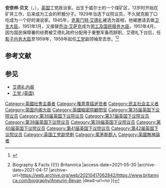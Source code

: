 {{NoteTA|1=zh-cn:贝文; zh-tw:貝文; zh-hk:貝凡}}
'''安奈林·贝文'''（{{lang-en|'''Aneurin Bevan'''}}，{{bd|1897年|11月15日|1960年|7月6日|catIdx=A}}），[[英国|英国]]工党政治家。出生于威尔士的一个煤矿区，13岁时开始在矿井工作，后来成为工会的积极分子。1929年当选下议院议员，不久就克服了口吃成为一个好的演说家。1945年，[[克莱门特·艾德礼|克莱门特·艾德礼]]被选为首相，他被邀请去做[[卫生大臣|卫生大臣]]，1951年1月，又接替[[乔治·艾萨克|乔治·艾萨克]]成为[[劳工及国民服务大臣|劳工及国民服务大臣]]。1951年4月，因为国民保障署的经费被艾德礼政府分配用于重整军备而辞职。艾德礼下台后，任[[影子内务大臣|影子内务大臣]]至1959年，1959年起任[[工党|工党]]副领袖至去世。<ref>{{Cite web |url=http://www.bbc.co.uk/history/historic_figures/bevan_aneurin.shtml |title=History - Aneurin Bevan - BBC |access-date=2021-05-30 |archive-date=2021-07-01 |archive-url=https://web.archive.org/web/20210701191624/http://www.bbc.co.uk/history/historic_figures/bevan_aneurin.shtml |dead-url=no }}</ref><ref>{{Cite web |url=https://www.britannica.com/biography/Aneurin-Bevan |title=Aneurin Bevan {{!}} Biography & Facts {{!}} Britannica |access-date=2021-05-30 |archive-date=2021-04-17 |archive-url=https://web.archive.org/web/20210417062842/https://www.britannica.com/biography/Aneurin-Bevan |dead-url=no }}</ref>

{{s-start}}
{{s-off}}
{{s-bef|before=不详}}
{{s-ttl|title=[[影子内务大臣|影子内务大臣]]|years=1951-1959}}
{{s-aft|after=[[丹尼士·希利|丹尼士·希利]]}}
{{s-bef|before=不详}}
{{s-ttl|title=[[卫生大臣|卫生大臣]]|years=1945-1951}}
{{s-aft|after=不详}}
{{s-bef|before=[[乔治·艾萨克|乔治·艾萨克]]}}
{{s-ttl|title=[[劳工及国民服务大臣|劳工及国民服务大臣]]|years=1951}}
{{s-aft|after=[[阿尔夫·罗本斯|阿尔夫·罗本斯]]}}
{{s-bef|before=[[吉姆·格里菲思|吉姆·格里菲思]]}}
{{s-ttl|title=[[工党|工党副领袖]]|years=1959-1960}}
{{s-aft|after=[[乔治·布朗|乔治·布朗]]}}

== 参考文献 ==
{{Reflist}}

==参见==
*[[艾德礼内阁|艾德礼内阁]]
*[[工党_(英国)|工党 (英国)]]{{Authority control}}

{{DEFAULTSORT:Bevan, Aneurin}}
[[Category:英國社會主義者|Category:英國社會主義者]]
[[Category:罹患胃癌逝世者|Category:罹患胃癌逝世者]]
[[Category:民主社会主义者|Category:民主社会主义者]]
[[Category:英国内阁大臣|Category:英国内阁大臣]]
[[Category:英國樞密院顧問官|Category:英國樞密院顧問官]]
[[Category:第35届英国下议院议员|Category:第35届英国下议院议员]]
[[Category:第36届英国下议院议员|Category:第36届英国下议院议员]]
[[Category:第37届英国下议院议员|Category:第37届英国下议院议员]]
[[Category:第38届英国下议院议员|Category:第38届英国下议院议员]]
[[Category:第39届英国下议院议员|Category:第39届英国下议院议员]]
[[Category:第40届英国下议院议员|Category:第40届英国下议院议员]]
[[Category:第41届英国下议院议员|Category:第41届英国下议院议员]]
[[Category:第42届英国下议院议员|Category:第42届英国下议院议员]]
[[Category:英国工党副党魁|Category:英国工党副党魁]]
[[Category:蒙茅斯郡人|Category:蒙茅斯郡人]]
[[Category:英國無神論者|Category:英國無神論者]]